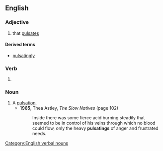 ==English==

===Adjective===
{{en-adj}}

# that [[pulsate]]s

====Derived terms====
* [[pulsatingly]]

===Verb===
{{head|en|verb form}}

# {{present participle of|en|pulsate|nocat=1}}

===Noun===
{{en-noun}}

# A [[pulsation]].
#* '''1965''', Thea Astley, ''The Slow Natives'' (page 102)
#*: Inside there was some fierce acid burning steadily that seemed to be in control of his veins through which no blood could flow, only the heavy '''pulsatings''' of anger and frustrated needs.

[[Category:English verbal nouns]]